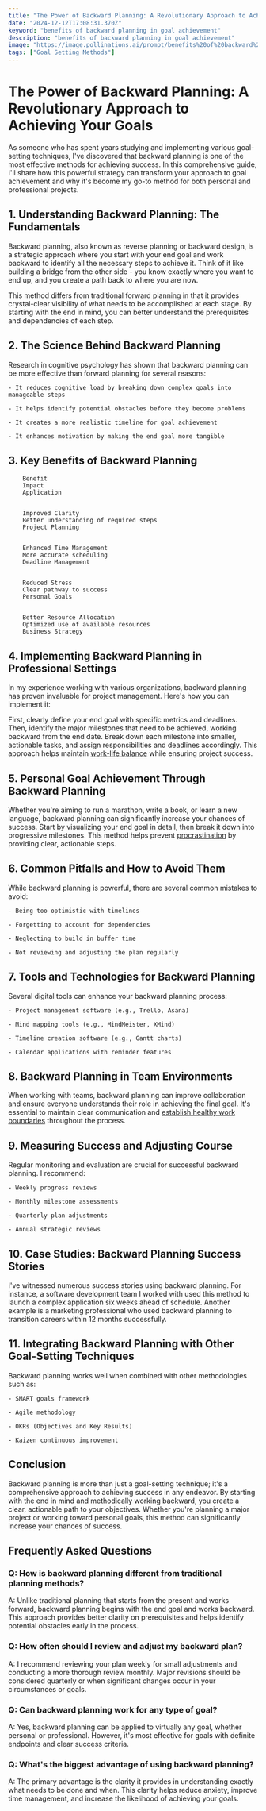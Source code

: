 ```yaml
---
title: "The Power of Backward Planning: A Revolutionary Approach to Achieving Your Goals"
date: "2024-12-12T17:08:31.370Z"
keyword: "benefits of backward planning in goal achievement"
description: "benefits of backward planning in goal achievement"
image: "https://image.pollinations.ai/prompt/benefits%20of%20backward%20planning%20in%20goal%20achievement%2C%20realistic%20photo%2C%20high%20quality%2C%204k?width=1024&height=1024&nologo=true"
tags: ["Goal Setting Methods"]
---
```



# The Power of Backward Planning: A Revolutionary Approach to Achieving Your Goals


As someone who has spent years studying and implementing various goal-setting techniques, I've discovered that backward planning is one of the most effective methods for achieving success. In this comprehensive guide, I'll share how this powerful strategy can transform your approach to goal achievement and why it's become my go-to method for both personal and professional projects.



## 1. Understanding Backward Planning: The Fundamentals


Backward planning, also known as reverse planning or backward design, is a strategic approach where you start with your end goal and work backward to identify all the necessary steps to achieve it. Think of it like building a bridge from the other side - you know exactly where you want to end up, and you create a path back to where you are now.



This method differs from traditional forward planning in that it provides crystal-clear visibility of what needs to be accomplished at each stage. By starting with the end in mind, you can better understand the prerequisites and dependencies of each step.



## 2. The Science Behind Backward Planning


Research in cognitive psychology has shown that backward planning can be more effective than forward planning for several reasons:




    - It reduces cognitive load by breaking down complex goals into manageable steps

    - It helps identify potential obstacles before they become problems

    - It creates a more realistic timeline for goal achievement

    - It enhances motivation by making the end goal more tangible



## 3. Key Benefits of Backward Planning



    
        Benefit
        Impact
        Application
    
    
        Improved Clarity
        Better understanding of required steps
        Project Planning
    
    
        Enhanced Time Management
        More accurate scheduling
        Deadline Management
    
    
        Reduced Stress
        Clear pathway to success
        Personal Goals
    
    
        Better Resource Allocation
        Optimized use of available resources
        Business Strategy
    




## 4. Implementing Backward Planning in Professional Settings


In my experience working with various organizations, backward planning has proven invaluable for project management. Here's how you can implement it:



First, clearly define your end goal with specific metrics and deadlines. Then, identify the major milestones that need to be achieved, working backward from the end date. Break down each milestone into smaller, actionable tasks, and assign responsibilities and deadlines accordingly. This approach helps maintain [work-life balance](https://productivityprospect.com/blog/importance-of-work-life-balance-in-employee-productivity/) while ensuring project success.



## 5. Personal Goal Achievement Through Backward Planning


Whether you're aiming to run a marathon, write a book, or learn a new language, backward planning can significantly increase your chances of success. Start by visualizing your end goal in detail, then break it down into progressive milestones. This method helps prevent [procrastination](https://productivityprospect.com/blog/avoiding-procrastination/) by providing clear, actionable steps.



## 6. Common Pitfalls and How to Avoid Them


While backward planning is powerful, there are several common mistakes to avoid:




    - Being too optimistic with timelines

    - Forgetting to account for dependencies

    - Neglecting to build in buffer time

    - Not reviewing and adjusting the plan regularly



## 7. Tools and Technologies for Backward Planning


Several digital tools can enhance your backward planning process:




    - Project management software (e.g., Trello, Asana)

    - Mind mapping tools (e.g., MindMeister, XMind)

    - Timeline creation software (e.g., Gantt charts)

    - Calendar applications with reminder features



## 8. Backward Planning in Team Environments


When working with teams, backward planning can improve collaboration and ensure everyone understands their role in achieving the final goal. It's essential to maintain clear communication and [establish healthy work boundaries](https://productivityprospect.com/blog/best-strategies-for-maintaining-work-life-balance-in-a-demanding-job/) throughout the process.



## 9. Measuring Success and Adjusting Course


Regular monitoring and evaluation are crucial for successful backward planning. I recommend:




    - Weekly progress reviews

    - Monthly milestone assessments

    - Quarterly plan adjustments

    - Annual strategic reviews



## 10. Case Studies: Backward Planning Success Stories


I've witnessed numerous success stories using backward planning. For instance, a software development team I worked with used this method to launch a complex application six weeks ahead of schedule. Another example is a marketing professional who used backward planning to transition careers within 12 months successfully.



## 11. Integrating Backward Planning with Other Goal-Setting Techniques


Backward planning works well when combined with other methodologies such as:




    - SMART goals framework

    - Agile methodology

    - OKRs (Objectives and Key Results)

    - Kaizen continuous improvement



## Conclusion


Backward planning is more than just a goal-setting technique; it's a comprehensive approach to achieving success in any endeavor. By starting with the end in mind and methodically working backward, you create a clear, actionable path to your objectives. Whether you're planning a major project or working toward personal goals, this method can significantly increase your chances of success.



## Frequently Asked Questions


### Q: How is backward planning different from traditional planning methods?

A: Unlike traditional planning that starts from the present and works forward, backward planning begins with the end goal and works backward. This approach provides better clarity on prerequisites and helps identify potential obstacles early in the process.



### Q: How often should I review and adjust my backward plan?

A: I recommend reviewing your plan weekly for small adjustments and conducting a more thorough review monthly. Major revisions should be considered quarterly or when significant changes occur in your circumstances or goals.



### Q: Can backward planning work for any type of goal?

A: Yes, backward planning can be applied to virtually any goal, whether personal or professional. However, it's most effective for goals with definite endpoints and clear success criteria.



### Q: What's the biggest advantage of using backward planning?

A: The primary advantage is the clarity it provides in understanding exactly what needs to be done and when. This clarity helps reduce anxiety, improve time management, and increase the likelihood of achieving your goals.



